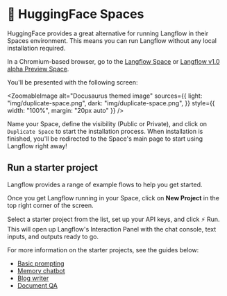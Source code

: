 
# 🤗 HuggingFace Spaces

HuggingFace provides a great alternative for running Langflow in their Spaces environment. This means you can run Langflow without any local installation required.

In a Chromium-based browser, go to the [Langflow Space](https://huggingface.co/spaces/Langflow/Langflow?duplicate=true) or [Langflow v1.0 alpha Preview Space](https://huggingface.co/spaces/Langflow/Langflow-Preview?duplicate=true).

You'll be presented with the following screen:

<ZoomableImage
  alt="Docusaurus themed image"
  sources={{
    light: "img/duplicate-space.png",
    dark: "img/duplicate-space.png",
  }}
  style={{ width: "100%", margin: "20px auto" }}
/>

Name your Space, define the visibility (Public or Private), and click on `Duplicate Space` to start the installation process. When installation is finished, you'll be redirected to the Space's main page to start using Langflow right away!

## Run a starter project

Langflow provides a range of example flows to help you get started.

Once you get Langflow running in your Space, click on **New Project** in the top right corner of the screen.

Select a starter project from the list, set up your API keys, and click ⚡ Run. This will open up Langflow's Interaction Panel with the chat console, text inputs, and outputs ready to go.

For more information on the starter projects, see the guides below:

* [Basic prompting](/starter-projects/basic-prompting.mdx)
* [Memory chatbot](/starter-projects/memory-chatbot.mdx)
* [Blog writer](/starter-projects/blog-writer.mdx)
* [Document QA](/starter-projects/document-qa.mdx)
